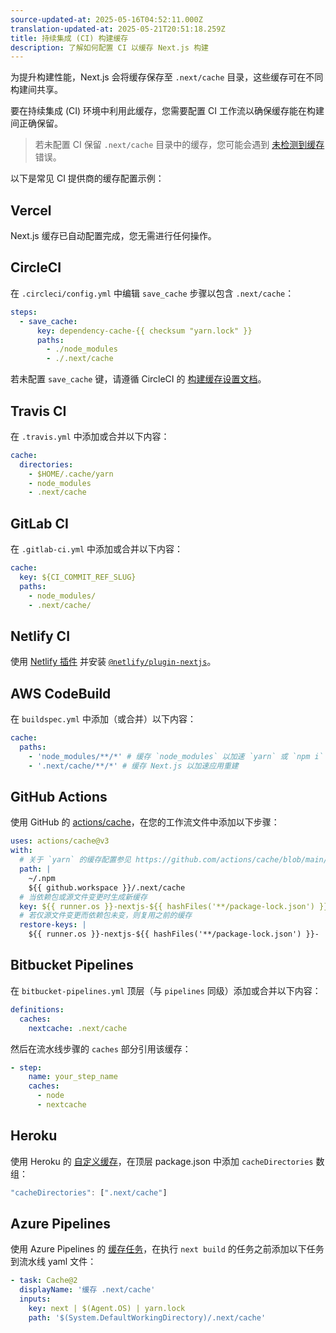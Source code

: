 ```yaml
---
source-updated-at: 2025-05-16T04:52:11.000Z
translation-updated-at: 2025-05-21T20:51:18.259Z
title: 持续集成 (CI) 构建缓存
description: 了解如何配置 CI 以缓存 Next.js 构建
---
```


为提升构建性能，Next.js 会将缓存保存至 `.next/cache` 目录，这些缓存可在不同构建间共享。

要在持续集成 (CI) 环境中利用此缓存，您需要配置 CI 工作流以确保缓存能在构建间正确保留。

> 若未配置 CI 保留 `.next/cache` 目录中的缓存，您可能会遇到 [未检测到缓存](/docs/messages/no-cache) 错误。

以下是常见 CI 提供商的缓存配置示例：

## Vercel

Next.js 缓存已自动配置完成，您无需进行任何操作。

## CircleCI

在 `.circleci/config.yml` 中编辑 `save_cache` 步骤以包含 `.next/cache`：

```yaml
steps:
  - save_cache:
      key: dependency-cache-{{ checksum "yarn.lock" }}
      paths:
        - ./node_modules
        - ./.next/cache
```

若未配置 `save_cache` 键，请遵循 CircleCI 的 [构建缓存设置文档](https://circleci.com/docs/2.0/caching/)。

## Travis CI

在 `.travis.yml` 中添加或合并以下内容：

```yaml
cache:
  directories:
    - $HOME/.cache/yarn
    - node_modules
    - .next/cache
```

## GitLab CI

在 `.gitlab-ci.yml` 中添加或合并以下内容：

```yaml
cache:
  key: ${CI_COMMIT_REF_SLUG}
  paths:
    - node_modules/
    - .next/cache/
```

## Netlify CI

使用 [Netlify 插件](https://www.netlify.com/products/build/plugins/) 并安装 [`@netlify/plugin-nextjs`](https://www.npmjs.com/package/@netlify/plugin-nextjs)。

## AWS CodeBuild

在 `buildspec.yml` 中添加（或合并）以下内容：

```yaml
cache:
  paths:
    - 'node_modules/**/*' # 缓存 `node_modules` 以加速 `yarn` 或 `npm i`
    - '.next/cache/**/*' # 缓存 Next.js 以加速应用重建
```

## GitHub Actions

使用 GitHub 的 [actions/cache](https://github.com/actions/cache)，在您的工作流文件中添加以下步骤：

```yaml
uses: actions/cache@v3
with:
  # 关于 `yarn` 的缓存配置参见 https://github.com/actions/cache/blob/main/examples.md#node---yarn 或使用 actions/setup-node 的缓存功能 https://github.com/actions/setup-node
  path: |
    ~/.npm
    ${{ github.workspace }}/.next/cache
  # 当依赖包或源文件变更时生成新缓存
  key: ${{ runner.os }}-nextjs-${{ hashFiles('**/package-lock.json') }}-${{ hashFiles('**/*.js', '**/*.jsx', '**/*.ts', '**/*.tsx') }}
  # 若仅源文件变更而依赖包未变，则复用之前的缓存
  restore-keys: |
    ${{ runner.os }}-nextjs-${{ hashFiles('**/package-lock.json') }}-
```

## Bitbucket Pipelines

在 `bitbucket-pipelines.yml` 顶层（与 `pipelines` 同级）添加或合并以下内容：

```yaml
definitions:
  caches:
    nextcache: .next/cache
```

然后在流水线步骤的 `caches` 部分引用该缓存：

```yaml
- step:
    name: your_step_name
    caches:
      - node
      - nextcache
```

## Heroku

使用 Heroku 的 [自定义缓存](https://devcenter.heroku.com/articles/nodejs-support#custom-caching)，在顶层 package.json 中添加 `cacheDirectories` 数组：

```javascript
"cacheDirectories": [".next/cache"]
```

## Azure Pipelines

使用 Azure Pipelines 的 [缓存任务](https://docs.microsoft.com/en-us/azure/devops/pipelines/tasks/utility/cache)，在执行 `next build` 的任务之前添加以下任务到流水线 yaml 文件：

```yaml
- task: Cache@2
  displayName: '缓存 .next/cache'
  inputs:
    key: next | $(Agent.OS) | yarn.lock
    path: '$(System.DefaultWorkingDirectory)/.next/cache'
```